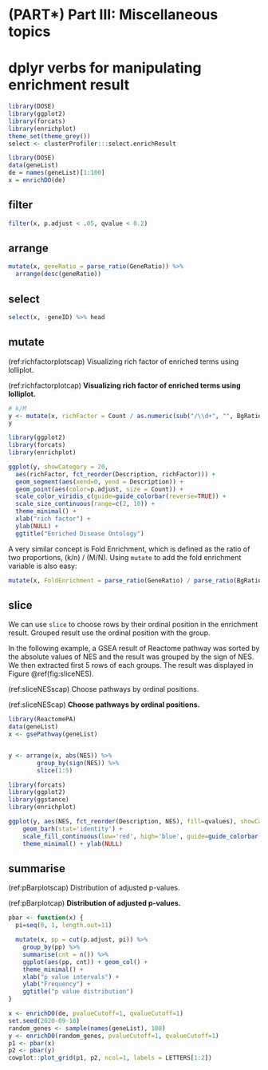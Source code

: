 # (PART\*) Part III: Miscellaneous topics {-}

# dplyr verbs for manipulating enrichment result {#clusterProfiler-dplyr}


```r
library(DOSE)
library(ggplot2)
library(forcats)
library(enrichplot)
theme_set(theme_grey())
select <- clusterProfiler:::select.enrichResult
```


```r
library(DOSE)
data(geneList)
de = names(geneList)[1:100]
x = enrichDO(de)
```

## filter

```r

filter(x, p.adjust < .05, qvalue < 0.2)
```

## arrange
```r
mutate(x, geneRatio = parse_ratio(GeneRatio)) %>%
  arrange(desc(geneRatio))
```

## select

```r
select(x, -geneID) %>% head
```

## mutate

(ref:richfactorplotscap) Visualizing rich factor of enriched terms using lolliplot.

(ref:richfactorplotcap) **Visualizing rich factor of enriched terms using lolliplot.** 


```r

# k/M
y <- mutate(x, richFactor = Count / as.numeric(sub("/\\d+", "", BgRatio)))
y

library(ggplot2)
library(forcats)
library(enrichplot)

ggplot(y, showCategory = 20, 
  aes(richFactor, fct_reorder(Description, richFactor))) + 
  geom_segment(aes(xend=0, yend = Description)) +
  geom_point(aes(color=p.adjust, size = Count)) +
  scale_color_viridis_c(guide=guide_colorbar(reverse=TRUE)) +
  scale_size_continuous(range=c(2, 10)) +
  theme_minimal() + 
  xlab("rich factor") +
  ylab(NULL) + 
  ggtitle("Enriched Disease Ontology")
```


A very similar concept is Fold Enrichment, which is defined as the ratio of two proportions, (k/n) / (M/N). Using `mutate` to add the fold enrichment variable is also easy:

```r
mutate(x, FoldEnrichment = parse_ratio(GeneRatio) / parse_ratio(BgRatio))
```

## slice

We can use `slice` to choose rows by their ordinal position in the enrichment result. Grouped result use the ordinal position with the group.

In the following example, a GSEA result of Reactome pathway was sorted by the absolute values of NES and the result was grouped by the sign of NES. We then extracted first 5 rows of each groups. The result was displayed in Figure \@ref(fig:sliceNES).


(ref:sliceNESscap) Choose pathways by ordinal positions.

(ref:sliceNEScap) **Choose pathways by ordinal positions.** 


```r
library(ReactomePA)
data(geneList)
x <- gsePathway(geneList)


y <- arrange(x, abs(NES)) %>% 
        group_by(sign(NES)) %>% 
        slice(1:5)

library(forcats)
library(ggplot2)
library(ggstance)
library(enrichplot)

ggplot(y, aes(NES, fct_reorder(Description, NES), fill=qvalues), showCategory=10) + 
    geom_barh(stat='identity') + 
    scale_fill_continuous(low='red', high='blue', guide=guide_colorbar(reverse=TRUE)) + 
    theme_minimal() + ylab(NULL)
```


## summarise

(ref:pBarplotscap) Distribution of adjusted p-values.

(ref:pBarplotcap) **Distribution of adjusted p-values.** 


```r
pbar <- function(x) {
  pi=seq(0, 1, length.out=11)

  mutate(x, pp = cut(p.adjust, pi)) %>%
    group_by(pp) %>% 
    summarise(cnt = n()) %>% 
    ggplot(aes(pp, cnt)) + geom_col() + 
    theme_minimal() +
    xlab("p value intervals") +
    ylab("Frequency") + 
    ggtitle("p value distribution")
}    

x <- enrichDO(de, pvalueCutoff=1, qvalueCutoff=1)
set.seed(2020-09-10)
random_genes <- sample(names(geneList), 100)
y <- enrichDO(random_genes, pvalueCutoff=1, qvalueCutoff=1)
p1 <- pbar(x)
p2 <- pbar(y)
cowplot::plot_grid(p1, p2, ncol=1, labels = LETTERS[1:2])
```

